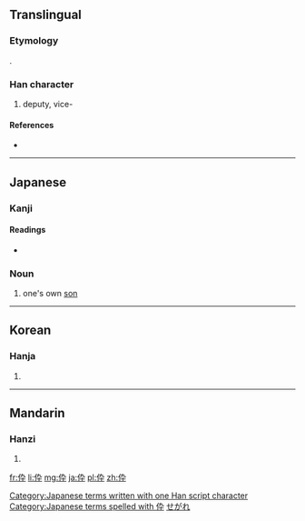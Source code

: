 {{also|倅}}
==Translingual==
===Etymology===
{{Han simp|倅|f=卒|t=卆}}.

===Han character===
{{Han char|rn=9|rad=人|as=04|sn=6|four=|canj=人大弓十 (OKNJ)|ids=⿰[[亻]][[卆]]}}

# deputy, vice-

====References====
* {{Han ref|kx=0096.121|dkj=00462|dj=0204.130|hdz=10124.170|uh=4F1C|ud=20252}}

----

==Japanese==

===Kanji===
{{ja-kanji|grade=|rs=人04}}

====Readings====
* {{ja-readings|on=[[さい]] ([[sai]]), [[そつ]] ([[sotsu]])|kun=[[せがれ]] ([[segare]])}}

===Noun===
{{ja-noun|k|hira=せがれ|rom=segare}}

# one's own [[son]]

[[Category:Japanese terms written with one Han script character]]
[[Category:Japanese terms spelled with 伜]]

[[Category:ja:Family|せがれ]]
----

==Korean==

===Hanja===
{{ko-hanja|hangeul=[[사]], [[촐]]|rv=s, chol|mr=s, ch'ol}}

# {{defn|lang=ko|sort=人04}}

----

==Mandarin==

===Hanzi===
{{cmn-hanzi|pin=[[cuì]] ([[cui4]])|wg=ts'ui<sup>4</sup>}}

# {{defn|lang=cmn|sort=人04}}

[[fr:伜]]
[[li:伜]]
[[mg:伜]]
[[ja:伜]]
[[pl:伜]]
[[zh:伜]]
